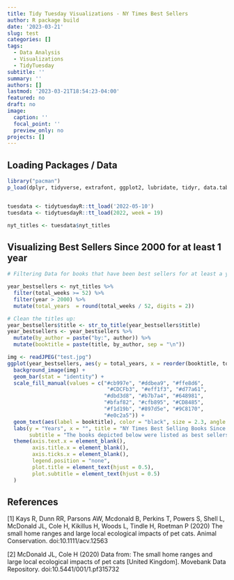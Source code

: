 ```yaml
---
title: Tidy Tuesday Visualizations - NY Times Best Sellers
author: R package build
date: '2023-03-21'
slug: test
categories: []
tags:
  - Data Analysis
  - Visualizations
  - TidyTuesday
subtitle: ''
summary: ''
authors: []
lastmod: '2023-03-21T18:54:23-04:00'
featured: no
draft: no
image:
  caption: ''
  focal_point: ''
  preview_only: no
projects: []
---
```

## Loading Packages / Data

```r
library("pacman") 
p_load(dplyr, tidyverse, extrafont, ggplot2, lubridate, tidyr, data.table, rlist, xlsx, tidytuesdayR, ggpubr, jpeg)


tuesdata <- tidytuesdayR::tt_load('2022-05-10')
tuesdata <- tidytuesdayR::tt_load(2022, week = 19)

nyt_titles <- tuesdata$nyt_titles
```
## Visualizing Best Sellers Since 2000 for at least 1 year

```r
# Filtering Data for books that have been best sellers for at least a year

year_bestsellers <- nyt_titles %>%
  filter(total_weeks >= 52) %>%
  filter(year > 2000) %>%
  mutate(total_years  = round(total_weeks / 52, digits = 2)) 

# Clean the titles up:
year_bestsellers$title <- str_to_title(year_bestsellers$title)
year_bestsellers <- year_bestsellers %>% 
  mutate(by_author = paste("by:", author)) %>% 
  mutate(booktitle = paste(title, by_author, sep = "\n"))

img <- readJPEG("test.jpg")
ggplot(year_bestsellers, aes(y = total_years, x = reorder(booktitle, total_years), fill =booktitle)) + 
  background_image(img) + 
  geom_bar(stat = "identity") +
  scale_fill_manual(values = c("#cb997e", "#ddbea9", "#ffe8d6", 
                                "#CDCFb3", "#eff1f3", "#d77a61", 
                               "#dbd3d8", "#b7b7a4", "#648981", 
                               "#bfaf82", "#cfb895", "#CD8485", 
                               "#f1d19b", "#897d5e", "#9C8170", 
                               "#e0c2a5")) + 
  geom_text(aes(label = booktitle), color = "black", size = 2.3, angle = 270, position=position_stack(vjust=0.5)) + 
  labs(y = "Years", x = "", title = "NY Times Best Selling Books Since 2000",
       subtitle = "The books depicted below were listed as best sellers for at least 52 consecutive weeks.") +
  theme(axis.text.x = element_blank(),
        axis.title.x = element_blank(),
        axis.ticks.x = element_blank(), 
        legend.position = "none", 
        plot.title = element_text(hjust = 0.5),
        plot.subtitle = element_text(hjust = 0.5)
  )

```


## References

[1] Kays R, Dunn RR, Parsons AW, Mcdonald B, Perkins T, Powers S, Shell L, McDonald JL, Cole H, Kikillus H, Woods L, Tindle H, Roetman P (2020) The small home ranges and large local ecological impacts of pet cats. Animal Conservation. doi:10.1111/acv.12563

[2] McDonald JL, Cole H (2020) Data from: The small home ranges and large local ecological impacts of pet cats [United Kingdom]. Movebank Data Repository. doi:10.5441/001/1.pf315732

